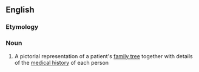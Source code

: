 ==English==

===Etymology===
{{confix|geno|gram|lang=en}}

===Noun===
{{wikipedia}}
{{en-noun}}

# {{context|medicine|lang=en}} A pictorial representation of a patient's [[family tree]] together with details of the [[medical history]] of each person